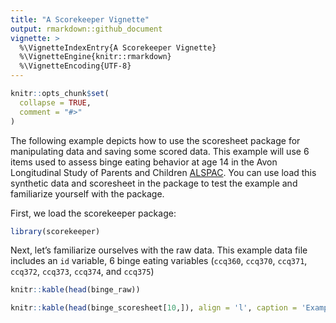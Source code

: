```yaml
---
title: "A Scorekeeper Vignette"
output: rmarkdown::github_document
vignette: >
  %\VignetteIndexEntry{A Scorekeeper Vignette}
  %\VignetteEngine{knitr::rmarkdown}
  %\VignetteEncoding{UTF-8}
---
```


```r
knitr::opts_chunk$set(
  collapse = TRUE,
  comment = "#>"
)
```

The following example depicts how to use the scoresheet package for manipulating data and saving some scored data. This example will use 6 items used to assess binge eating behavior at age 14 in the Avon Longitudinal Study of Parents and Children [ALSPAC](http://www.bristol.ac.uk/alspac/). You can use load this synthetic data and scoresheet in the package to test the example and familiarize yourself with the package. 

First, we load the scorekeeper package: 
```r
library(scorekeeper)
```

Next, let's familiarize ourselves with the raw data. This example data file includes an `id` variable, 6 binge eating variables (`ccq360`, `ccq370`, `ccq371`, `ccq372`, `ccq373`, `ccq374`, and `ccq375`)

```r
knitr::kable(head(binge_raw))
```


```r
knitr::kable(head(binge_scoresheet[10,]), align = 'l', caption = 'Example row from binge_scoresheet')
```

